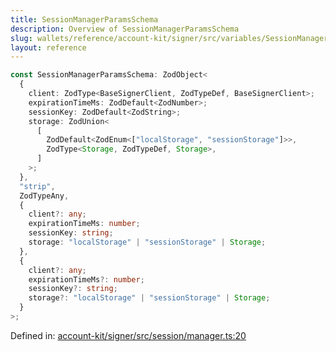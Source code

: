 ```yaml
---
title: SessionManagerParamsSchema
description: Overview of SessionManagerParamsSchema
slug: wallets/reference/account-kit/signer/src/variables/SessionManagerParamsSchema
layout: reference
---
```


```ts
const SessionManagerParamsSchema: ZodObject<
  {
    client: ZodType<BaseSignerClient, ZodTypeDef, BaseSignerClient>;
    expirationTimeMs: ZodDefault<ZodNumber>;
    sessionKey: ZodDefault<ZodString>;
    storage: ZodUnion<
      [
        ZodDefault<ZodEnum<["localStorage", "sessionStorage"]>>,
        ZodType<Storage, ZodTypeDef, Storage>,
      ]
    >;
  },
  "strip",
  ZodTypeAny,
  {
    client?: any;
    expirationTimeMs: number;
    sessionKey: string;
    storage: "localStorage" | "sessionStorage" | Storage;
  },
  {
    client?: any;
    expirationTimeMs?: number;
    sessionKey?: string;
    storage?: "localStorage" | "sessionStorage" | Storage;
  }
>;
```

Defined in: [account-kit/signer/src/session/manager.ts:20](https://github.com/alchemyplatform/aa-sdk/blob/49e74eee8606f480b200b4612d00d950da8a8742/account-kit/signer/src/session/manager.ts#L20)
